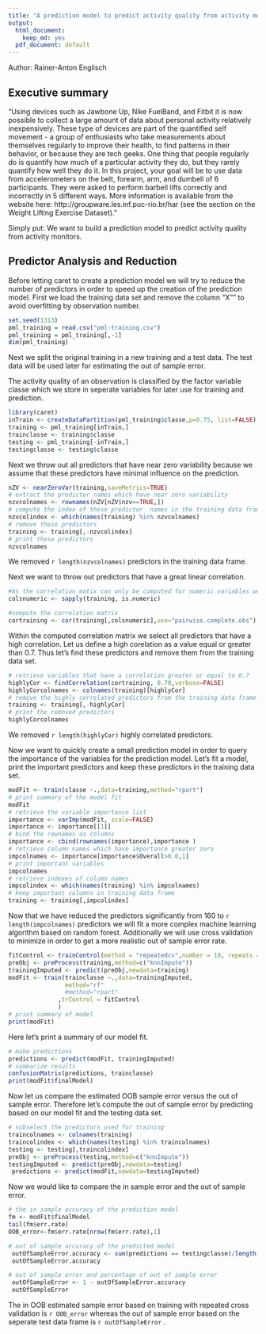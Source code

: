 ```yaml
---
title: "A prediction model to predict activity quality from activity monitors."
output:
  html_document:
    keep_md: yes
  pdf_document: default
---
```

Author: Rainer-Anton Englisch

## Executive summary

"Using devices such as Jawbone Up, Nike FuelBand, and Fitbit it is now possible to collect a large amount of data about personal activity relatively inexpensively. These type of devices are part of the quantified self movement - a group of enthusiasts who take measurements about themselves regularly to improve their health, to find patterns in their behavior, or because they are tech geeks. One thing that people regularly do is quantify how much of a particular activity they do, but they rarely quantify how well they do it. In this project, your goal will be to use data from accelerometers on the belt, forearm, arm, and dumbell of 6 participants. They were asked to perform barbell lifts correctly and incorrectly in 5 different ways. More information is available from the website here: http://groupware.les.inf.puc-rio.br/har (see the section on the Weight Lifting Exercise Dataset)."

Simply put: We want to build a prediction model to predict activity quality from activity monitors. 

## Predictor Analysis and Reduction 
Before letting caret to create a prediction model we will try to reduce the number of predictors in order to speed up the creation of the prediction model. First we load the training data set and remove the column "X"" to avoid overfitting by observation number.

```r
set.seed(1313)
pml_training = read.csv("pml-training.csv")
pml_training = pml_training[,-1]
dim(pml_training)
```

Next we split the original training in a new training and a test data. The test data will be used later for estimating the out of sample error.

The activity quality of an observation is classified by the factor variable classe which we store in seperate variables for later use for training and prediction.

```r
library(caret)
inTrain <- createDataPartition(pml_training$classe,p=0.75, list=FALSE)
training <- pml_training[inTrain,]
trainclasse <- training$classe
testing <- pml_training[-inTrain,]
testingclasse <- testing$classe
```

Next we throw out all predictors that have near zero variability because we assume
that these predictors have minimal influence on the prediction.

```r
nZV <- nearZeroVar(training,saveMetrics=TRUE)
# extract the predictor names which have near zero variability
nzvcolnames <- rownames(nZV[nZV$nzv==TRUE,])
# compute the index of these predictor  names in the training data frame
nzvcolindex <- which(names(training) %in% nzvcolnames)
# remove these predictors
training <- training[,-nzvcolindex]
# print these predictors
nzvcolnames
```
We removed `r length(nzvcolnames)` predictors in the training data frame.

Next we want to throw out predictors that have a great linear correlation.

```r
#As the correlation matix can only be computed for numeric variables we need to identify numeric variables
colsnumeric <- sapply(training, is.numeric)

#compute the correlation matrix
cortraining <- cor(training[,colsnumeric],use="pairwise.complete.obs")
```

Within the computed correlation matrix we select all predictors that have a high correlation. Let us define a high corelation as a value equal or greater than 0.7. Thus let's find these predictors and remove them from the training data set.
```r
# retrieve variables that have a correlation greater or equal to 0.7
highlyCor <- findCorrelation(cortraining, 0.70,verbose=FALSE)
highlyCorcolnames <- colnames(training)[highlyCor]
# remove the highly correlated predictors from the training data frame
training <- training[,-highlyCor]
# print the removed predictors
highlyCorcolnames
```
We removed `r length(highlyCor)` highly correlated predictors.

Now we want to quickly create  a small prediction model in order to
query the importance of the variables for the prediction model.
Let's fit a model, print the important predictors and keep these predictors in the training data set.
```r
modFit <- train(classe ~.,data=training,method="rpart")
# print summary of the model fit
modFit
# retrieve the variable importance list
importance <- varImp(modFit, scale=FALSE)
importance <- importance[[1]]
# bind the rownames as columns 
importance <- cbind(rownames(importance),importance )
# retrieve column names which have importance greater zero
impcolnames <- importance[importance$Overall>0.0,1]
# print important variables
impcolnames
# retrieve indexes of column names
impcolindex <- which(names(training) %in% impcolnames)
# keep important columns in training data frame
training <- training[,impcolindex]
```
Now that we have reduced the predictors significantly from 160 to `r length(impcolnames)` predictors we will fit a more complex machine learning algorithm based on random forest. Additionally we will use cross validation to minimize in order to get a more realistic out of sample error rate.

```r
fitControl <- trainControl(method = "repeatedcv",number = 10, repeats = 3)
preObj <- preProcess(training,method=c("knnImpute"))
trainingImputed <- predict(preObj,newdata=training)
modFit <- train(trainclasse ~.,data=trainingImputed,
                method="rf"
                #method="rpart"
              ,trControl = fitControl
              )
# print summary of model
print(modFit)
```

Here let's print a summary of our model fit.
```r
# make predictions
predictions <- predict(modFit, trainingImputed)
# summarize results
confusionMatrix(predictions, trainclasse)
print(modFit$finalModel)
```


Now let us compare the estimated OOB sample error versus the out of sample error. Therefore let's compute the out of sample error by predicting based on our model fit and the testing data set.
```r
# subselect the predictors used for training
traincolnames <- colnames(training)
traincolindex <- which(names(testing) %in% traincolnames)
testing <- testing[,traincolindex]
preObj <- preProcess(testing,method=c("knnImpute"))
testingImputed <- predict(preObj,newdata=testing)
 predictions <- predict(modFit,newdata=testingImputed)
```

Now we would like to compare the in sample error and the out of sample error.
```r
# the in sample accuracy of the prediction model
fm <- modFit$finalModel
tail(fm$err.rate)
OOB_error<-fm$err.rate[nrow(fm$err.rate),1]

# out of sample accuracy of the predicted model
 outOfSampleError.accuracy <- sum(predictions == testingclasse)/length(predictions)
 outOfSampleError.accuracy

# out of sample error and percentage of out of sample error
 outOfSampleError <- 1 - outOfSampleError.accuracy
 outOfSampleError
```
The in OOB estimated sample error based on training with repeated cross validation is `r OOB_error` whereas the out of sample error based on the seperate test data frame is `r outOfSampleError` .


